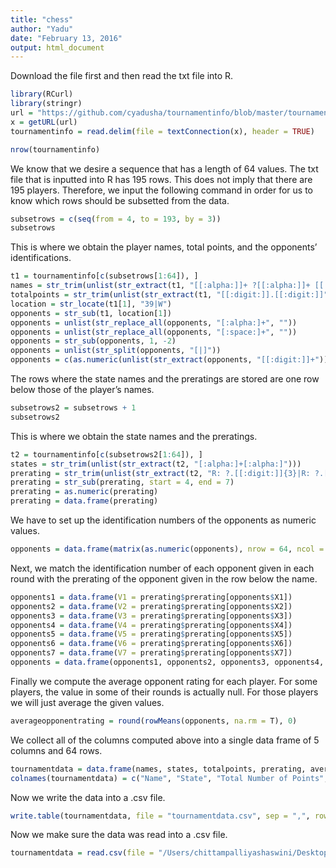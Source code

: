 ```yaml
---
title: "chess"
author: "Yadu"
date: "February 13, 2016"
output: html_document
---
```


Download the file first and then read the txt file into R.

```r
library(RCurl)
library(stringr)
url = "https://github.com/cyadusha/tournamentinfo/blob/master/tournamentinfo.txt"
x = getURL(url)
tournamentinfo = read.delim(file = textConnection(x), header = TRUE)
```

```r
nrow(tournamentinfo)
```

We know that we desire a sequence that has a length of 64 values. The txt file that is inputted into R has 195 rows. This does not imply that there are 195 players. Therefore, we input the following command in order for us to know which rows should be subsetted from the data. 

```r
subsetrows = c(seq(from = 4, to = 193, by = 3))
subsetrows
```

This is where we obtain the player names, total points, and the opponents' identifications.

```r
t1 = tournamentinfo[c(subsetrows[1:64]), ]
names = str_trim(unlist(str_extract(t1, "[[:alpha:]]+ ?[[:alpha:]]+ [[:alpha:]]+")))
totalpoints = str_trim(unlist(str_extract(t1, "[[:digit:]].[[:digit:]]")))
location = str_locate(t1[1], "39|W")
opponents = str_sub(t1, location[1])
opponents = unlist(str_replace_all(opponents, "[:alpha:]+", ""))
opponents = unlist(str_replace_all(opponents, "[:space:]+", ""))
opponents = str_sub(opponents, 1, -2)
opponents = unlist(str_split(opponents, "[|]"))
opponents = c(as.numeric(unlist(str_extract(opponents, "[[:digit:]]+"))))
```

The rows where the state names and the preratings are stored are one row below those of the player's names. 

```r
subsetrows2 = subsetrows + 1
subsetrows2
```

This is where we obtain the state names and the preratings. 

```r
t2 = tournamentinfo[c(subsetrows2[1:64]), ] 
states = str_trim(unlist(str_extract(t2, "[:alpha:]+[:alpha:]")))
prerating = str_trim(unlist(str_extract(t2, "R: ?.[[:digit:]]{3}|R: ?.[[:digit:]]{4}")))
prerating = str_sub(prerating, start = 4, end = 7)
prerating = as.numeric(prerating)
prerating = data.frame(prerating)
```

We have to set up the identification numbers of the opponents as numeric values. 

```r
opponents = data.frame(matrix(as.numeric(opponents), nrow = 64, ncol = 7, byrow = T))
```

Next, we match the identification number of each opponent given in each round with the prerating of the opponent given in the row below the name.

```r
opponents1 = data.frame(V1 = prerating$prerating[opponents$X1])
opponents2 = data.frame(V2 = prerating$prerating[opponents$X2])
opponents3 = data.frame(V3 = prerating$prerating[opponents$X3])
opponents4 = data.frame(V4 = prerating$prerating[opponents$X4])
opponents5 = data.frame(V5 = prerating$prerating[opponents$X5])
opponents6 = data.frame(V6 = prerating$prerating[opponents$X6])
opponents7 = data.frame(V7 = prerating$prerating[opponents$X7])
opponents = data.frame(opponents1, opponents2, opponents3, opponents4, opponents5, opponents6, opponents7)
```

Finally we compute the average opponent rating for each player. For some players, the value in some of their rounds is actually null. For those players we will just average the given values. 

```r
averageopponentrating = round(rowMeans(opponents, na.rm = T), 0)
```

We collect all of the columns computed above into a single data frame of 5 columns and 64 rows.

```r
tournamentdata = data.frame(names, states, totalpoints, prerating, averageopponentrating)
colnames(tournamentdata) = c("Name", "State", "Total Number of Points", "Pre-Rating", "Average Pre-Rating of Opponents")
```

Now we write the data into a .csv file.

```r
write.table(tournamentdata, file = "tournamentdata.csv", sep = ",", row.names = FALSE)
```

Now we make sure the data was read into a .csv file. 

```r
tournamentdata = read.csv(file = "/Users/chittampalliyashaswini/Desktop/Yadu/tournamentdata.csv", sep = ",", header = TRUE)
```